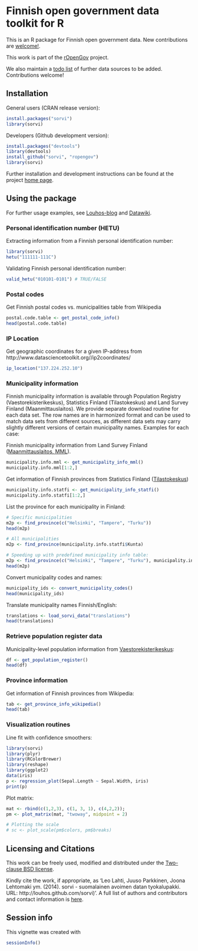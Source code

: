 <!--
%\VignetteEngine{knitr::knitr}
%\VignetteIndexEntry{sorvi Markdown Vignette made with knitr}
-->

Finnish open government data toolkit for R
===========

This is an R package for Finnish open government data. New
contributions are [welcome!](http://louhos.github.com/contact.html).

This work is part of the [rOpenGov](http://ropengov.github.com)
project.

We also maintain a [todo list](todo-datasets) of further data sources
to be added. Contributions welcome!

## Installation

General users (CRAN release version):

```r
install.packages("sorvi")
library(sorvi)
```

Developers (Github development version):

```r
install.packages("devtools")
library(devtools)
install_github("sorvi", "ropengov")
library(sorvi)
```

Further installation and development instructions can be found at the
project [home page](http://ropengov.github.com/sorvi). 


## Using the package

For further usage
examples, see [Louhos-blog](http://louhos.wordpress.com) and
[Datawiki](https://github.com/louhos/sorvi/wiki/Data).


### Personal identification number (HETU)

Extracting information from a Finnish personal identification number:

```r
library(sorvi)
hetu("111111-111C")
```

Validating Finnish personal identification number:

```r
valid_hetu("010101-0101") # TRUE/FALSE
```

### Postal codes

Get Finnish postal codes vs. municipalities table from Wikipedia

```r
postal.code.table <- get_postal_code_info() 
head(postal.code.table)
```

### IP Location

Get geographic coordinates for a given IP-address from 
http://www.datasciencetoolkit.org//ip2coordinates/

```r
ip_location("137.224.252.10")
```


### Municipality information

Finnish municipality information is available through Population
Registry (Vaestorekisterikeskus), Statistics Finland (Tilastokeskus)
and Land Survey Finland (Maanmittauslaitos). We provide separate
download routine for each data set. The row names are in harmonized
format and can be used to match data sets from different sources, as
different data sets may carry slightly different versions of certain
municipality names. Examples for each case:

Finnish municipality information from Land Survey Finland ([Maanmittauslaitos, MML](http://www.maanmittauslaitos.fi/aineistot-palvelut/latauspalvelut/avoimien-aineistojen-tiedostopalvelu)). 

```r
municipality.info.mml <- get_municipality_info_mml()
municipality.info.mml[1:2,]
```

Get information of Finnish provinces from Statistics Finland ([Tilastokeskus](http://pxweb2.stat.fi/Database/Kuntien%20perustiedot/Kuntien%20perustiedot/Kuntaportaali.px))

```r
municipality.info.statfi <- get_municipality_info_statfi()
municipality.info.statfi[1:2,]
```

List the province for each municipality in Finland:
```r

# Specific municipalities
m2p <- find_province(c("Helsinki", "Tampere", "Turku")) 
head(m2p)

# All municipalities
m2p <- find_province(municipality.info.statfi$Kunta) 

# Speeding up with predefined municipality info table:
m2p <- find_province(c("Helsinki", "Tampere", "Turku"), municipality.info.mml)
head(m2p)
```

Convert municipality codes and names:
```r
municipality_ids <- convert_municipality_codes()
head(municipality_ids)
```

Translate municipality names Finnish/English:

```r
translations <- load_sorvi_data("translations")
head(translations)
```

### Retrieve population register data

Municipality-level population information from [Vaestorekisterikeskus](http://vrk.fi/default.aspx?docid=5127&site=3&id=0):

```r
df <- get_population_register()
head(df)
```

### Province information

Get information of Finnish provinces from Wikipedia:

```r
tab <- get_province_info_wikipedia()
head(tab)
```


### Visualization routines

Line fit with confidence smoothers:

```r
library(sorvi)
library(plyr)
library(RColorBrewer)
library(reshape)
library(ggplot2)
data(iris)
p <- regression_plot(Sepal.Length ~ Sepal.Width, iris) 
print(p)
```

Plot matrix:

```r
mat <- rbind(c(1,2,3), c(1, 3, 1), c(4,2,2)); 
pm <- plot_matrix(mat, "twoway", midpoint = 2) 

# Plotting the scale
# sc <- plot_scale(pm$colors, pm$breaks)
```

## Licensing and Citations

This work can be freely used, modified and distributed under the 
[Two-clause BSD license](http://en.wikipedia.org/wiki/BSD\_licenses).

Kindly cite the work, if appropriate, as 'Leo Lahti, Juuso Parkkinen,
Joona Lehtomaki ym. (2014). sorvi - suomalainen avoimen datan
tyokalupakki. URL: http://louhos.github.com/sorvi)'. A full list of
authors and contributors and contact information is
[here](http://louhos.github.com/contact).

## Session info

This vignette was created with

```r
sessionInfo()
```




